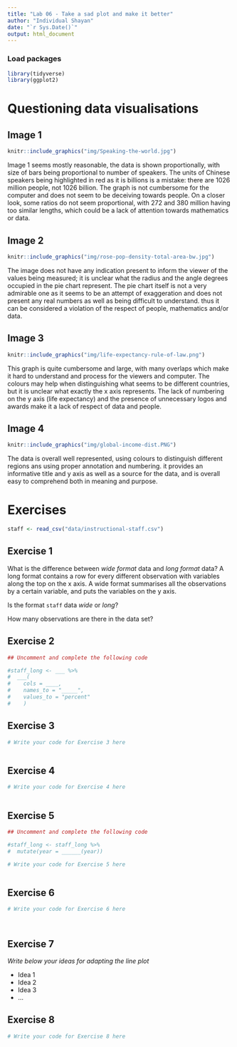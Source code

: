 ```yaml
---
title: "Lab 06 - Take a sad plot and make it better"
author: "Individual Shayan"
date: "`r Sys.Date()`"
output: html_document
---
```


### Load packages

```r
library(tidyverse)
library(ggplot2)
```


# Questioning data visualisations

## Image 1

```r
knitr::include_graphics("img/Speaking-the-world.jpg")
```
Image 1 seems mostly reasonable, the data is shown proportionally, with size of bars being proportional to number of speakers. The units of Chinese speakers being highlighted in red as it is billions is a mistake: there are 1026 million people, not 1026 billion. The graph is not cumbersome for the computer and does not seem to be deceiving towards people. On a closer look, some ratios do not seem proportional, with 272 and 380 million having too similar lengths, which could be a lack of attention towards mathematics or data.




## Image 2

```r
knitr::include_graphics("img/rose-pop-density-total-area-bw.jpg")
```

The image does not have any indication present to inform the viewer of the values being measured; it is unclear what the radius and the angle degrees occupied in the pie chart represent. The pie chart itself is not a very admirable one as it seems to be an attempt of exaggeration and does not present any real numbers as well as being difficult to understand. thus it can be considered a violation of the respect of people, mathematics and/or data.


## Image 3

```r
knitr::include_graphics("img/life-expectancy-rule-of-law.png")
```

This graph is quite cumbersome and large, with many overlaps which make it hard to understand and process for the viewers and computer. The colours may help when distinguishing what seems to be different countries, but it is unclear what exactly the x axis represents. The lack of numbering on the y axis (life expectancy) and the presence of unnecessary logos and awards make it a lack of respect of data and people. 



## Image 4

```r
knitr::include_graphics("img/global-income-dist.PNG")
```

The data is overall well represented, using colours to distinguish different regions ans using proper annotation and numbering.
it provides an informative title and y axis as well as a source for the data, and is overall easy to comprehend both in meaning and purpose.



# Exercises

```r
staff <- read_csv("data/instructional-staff.csv")
```


## Exercise 1

What is the difference between *wide format* data and *long format* data?
A long format contains a row for every different observation with variables along the top on the x axis. A wide format summarises all the observations by a certain variable, and puts the variables on the y axis.

Is the format `staff` data *wide* or *long*?


How many observations are there in the data set?




## Exercise 2

```r
## Uncomment and complete the following code

#staff_long <- ___ %>%
#  ___(
#    cols = ____, 
#    names_to = "_____",
#    values_to = "percent"
#    )

```


## Exercise 3

```r
# Write your code for Exercise 3 here



```

## Exercise 4

```r
# Write your code for Exercise 4 here



```

## Exercise 5

```r
## Uncomment and complete the following code

#staff_long <- staff_long %>%
#  mutate(year = ______(year))
```


```r
# Write your code for Exercise 5 here



```

## Exercise 6

```r
# Write your code for Exercise 6 here




```

## Exercise 7

_Write below your ideas for adapting the line plot_

* Idea 1
* Idea 2
* Idea 3
* ...


## Exercise 8

```r
# Write your code for Exercise 8 here



```

